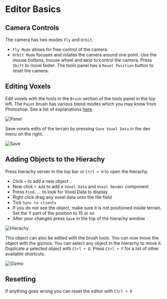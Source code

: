 # Editor Basics

## Camera Controls
The camera has two modes `Fly` and `Orbit`. 
* `Fly Mode` allows for free control of the camera. 
* `Orbit Mode` focuses and rotates the camera around one point. 
Use the mouse buttons, mouse wheel and `WASD` to control the camera. Press `Shift` to move faster. 
The tools panel has a `Reset Position` button to reset the camera.

## Editing Voxels
Edit voxels with the tools in the `Brush` section of the tools panel in the top left. 
The `Paint` brush has various blend modes which you may know from Photoshop. See a list of explanations [here](https://photoshoptrainingchannel.com/blending-modes-explained/#normal-blending-modes).

![Panel](/img/editor-basics/panelBrush.png)

Save voxels edits of the terrain by pressing `Save Voxel Data` in the dev menu on the right.

![Save](/img/editor-basics/saveVoxels.png)

## Adding Objects to the Hierachy
Press hierachy server in the top bar or `Ctrl + H` to open the hierachy. 
 * Click `+` to add a new object
 * Now click `+ Add` to add a `Voxel Data` and `Voxel Render` component
 * Press `Find...` to look for Voxel Data to display
 * Right click drag any voxel data onto the file field
 * Tick `Sync to clients`
 * If you do not see the object, make sure it is not positioned inside terrain. Set the Y part of the position to 15 or so
 * After your changes press `Save` in the top of the hierachy window

![Hierachy](/img/editor-basics/hierachy1.png)

This object can also be edited with the brush tools.
You can now move the object with the gizmos. You can select any object in the hierachy to move it. Duplicate a selected object with `Ctrl + D`. Press `Ctrl + F` for a list of other available shortcuts.

![Gizmo](/img/editor-basics/gizmo.png)

## Resetting
If anything goes wrong you can reset the editor with `Ctrl + R`
